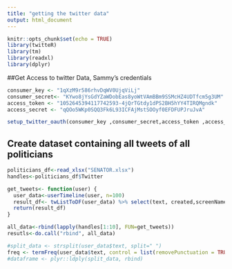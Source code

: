 ```yaml
---
title: "getting the twitter data"
output: html_document
---
```


```r
knitr::opts_chunk$set(echo = TRUE)
library(twitteR)
library(tm)
library(readxl)
library(dplyr)
```

##Get Access to twitter Data, Sammy's credentials

```r

consumer_key <- "1qXzM9r586rhvDqWV0UjqViLj"
consumer_secret<- "KYwo8jYsGdYZaWDobEas8yoWtVAmBBm9SSMcHZ4UDTfcm5g3UM"
access_token <- "1052645394117742593-4jQrTGtdy1dPS2BH5hYY4TIRQMgndk"
access_secret <- "qQOo5WKp0SQQ3Fk6L93ICFAjMstSOOyf0EFDFUPJruJvA"

setup_twitter_oauth(consumer_key ,consumer_secret,access_token ,access_secret)
```

## Create dataset containing all tweets of all politicians

```r

politicians_df<-read_xlsx("SENATOR.xlsx")
handles<-politicians_df$Twitter

get_tweets<- function(user) {
  user_data<-userTimeline(user, n=100)
  result_df<- twListToDF(user_data) %>% select(text, created,screenName)
  return(result_df)
}

all_data<-rbind(lapply(handles[1:10], FUN=get_tweets))
resutls<-do.call("rbind", all_data)

```


```r
#split_data <- strsplit(user_data$text, split=" ")
freq <- termFreq(user_data$text, control = list(removePunctuation = TRUE, tolower = TRUE, stopwords = TRUE))
#dataframe <- plyr::ldply(split_data, rbind)
```

